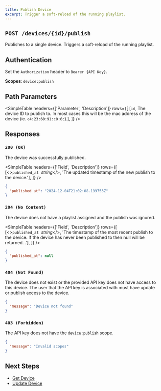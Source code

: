 ```yaml
---
title: Publish Device
excerpt: Trigger a soft-reload of the running playlist.
---
```


## `POST /devices/{id}/publish`

Publishes to a single device. Triggers a soft-reload of the running playlist.

## Authentication

Set the `Authorization` header to `Bearer {API Key}`.

**Scopes**: `device:publish`

## Path Parameters

<SimpleTable
  headers={['Parameter', 'Description']}
  rows={[
    [<code>id</code>, <span>The device ID to publish to. In most cases this will be the mac address of the device (ie. <code>c4:23:60:91:c0:6c</code>).</span>],
  ]}
/>

## Responses

### `200 (OK)`

The device was successfully published. 

<SimpleTable
  headers={['Field', 'Description']}
  rows={[
    [<><code>published_at</code>&nbsp;&nbsp;<em>string</em></>, 'The updated timestamp of the new publish to the device.'],
  ]}
/>

```json
{
  "published_at": "2024-12-04T21:02:08.199753Z"
}
```

### `204 (No Content)`

The device does not have a playlist assigned and the publish was ignored.

<SimpleTable
  headers={['Field', 'Description']}
  rows={[
    [<><code>published_at</code>&nbsp;&nbsp;<em>string</em></>, 'The timestamp of the most recent publish to the device. If the device has never been published to then null will be returned. .'],
  ]}
/>

```json
{
  "published_at": null
}
```

### `404 (Not Found)`

The device does not exist or the provided API key does not have access to this device. The user that the API key is associated with must have update or publish access to the device.

```json
{
  "message": "Device not found"
}
```

### `403 (Forbidden)`

The API key does not have the `device:publish` scope.

```json
{
  "message": "Invalid scopes"
}
```

## Next Steps

- [Get Device](/docs/raydiant-api/devices/get-device)
- [Update Device](/docs/raydiant-api/devices/update-device)

